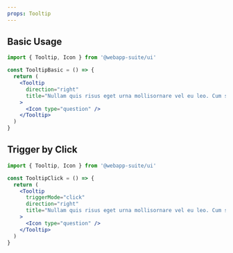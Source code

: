 ```yaml
---
props: Tooltip
---
```


## Basic Usage

```jsx tabs
import { Tooltip, Icon } from '@webapp-suite/ui'

const TooltipBasic = () => {
  return (
    <Tooltip
      direction="right"
      title="Nullam quis risus eget urna mollisornare vel eu leo. Cum sociis natoquepenatibus et magnis dis parturient montes"
    >
      <Icon type="question" />
    </Tooltip>
  )
}
```

## Trigger by Click

```jsx tabs
import { Tooltip, Icon } from '@webapp-suite/ui'

const TooltipClick = () => {
  return (
    <Tooltip
      triggerMode="click"
      direction="right"
      title="Nullam quis risus eget urna mollisornare vel eu leo. Cum sociis natoquepenatibus et magnis dis parturient montes"
    >
      <Icon type="question" />
    </Tooltip>
  )
}
```
